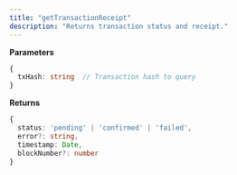 ```yaml
---
title: "getTransactionReceipt"
description: "Returns transaction status and receipt."
---
```


**Parameters**
```typescript
{
  txHash: string  // Transaction hash to query
}
```

**Returns**
```typescript
{
  status: 'pending' | 'confirmed' | 'failed',
  error?: string,
  timestamp: Date,
  blockNumber?: number
}
```


